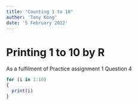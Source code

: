 ```yaml
---
title: "Counting 1 to 10"
auther: 'Tony Kong'
date: '5 February 2022'
---
```

  
# Printing 1 to 10 by R

As a fulfilment of Practice assignment 1 Question 4

```r
for (i in 1:10)
{
  print(i)
}
```
